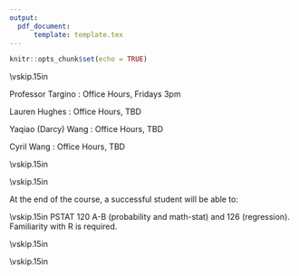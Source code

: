 ```yaml
---
output: 
  pdf_document:
      template: template.tex
---
```

```r
knitr::opts_chunk$set(echo = TRUE)
```


\begin{center}
{\Large \textsc{PSTAT 115: Introduction to Bayesian Data Analysis}}
\end{center}
\begin{center}
Fall 2022
\end{center}

\begin{center}
\rule{6in}{0.4pt}
\begin{minipage}[t]{.75\textwidth}
\begin{tabular}{llcccll}
\textbf{Instructor:} & Rodrigo Targino & & &  & \textbf{Time:} & T/R 8:00-9:15\\
\textbf{Email:} &
                  \href{mailto:rodrigotargino@ucsb.edu}{rodrigotargino@ucsb.edu}
                                        & & & &  & 
\end{tabular}
\end{minipage}
\rule{6in}{0.4pt}
\end{center}
\vspace{.5cm}
\setlength{\unitlength}{1in}
\renewcommand{\arraystretch}{2}


\noindent\textbf{Course Pages:}
\begin{itemize}
\item Location: \href{https://www.google.com/maps/search/?api=1&query=ucsb%20HSSB}{HSSB 1174}
\item Gauchospace: \href{https://gauchospace.ucsb.edu/courses/course/view.php?id=33131}{link}
\item Nectir: \href{https://app.nectir.io/group/ucsb/pstat-115-f22}{link}. We ask that when you have a question about the class that might be relevant to other students, post it on Nectir instead of emailing us. That way, all the staff can be on the same page and everyone can benefit from the response. Click on the Nectir link on Gaucho to be automatically added to the class channel. If you don't have an account already, to please make one at \url{ucsb.nectir.io}.
\item JupyterHub: \href{https://pstat115.lsit.ucsb.edu/}{link}. All your work should be completed here.
\item GradeScope: \href{https://www.gradescope.com/courses/445614}{link}. Weekly homework assignments are a required part of the course. You are allowed to work with one partner. When submiting to GradeScope, you must include your partners name (link the submission), so that you both get full credit!
\item Use this \href{https://tinyurl.com/2hpr9mpj}{link} to sync new assignments and labs.
\begin{itemize}
\item {\color{red} Bookmark this link, you will use it a lot!}
\end{itemize}

\end{itemize}



\vskip.15in
\noindent\textbf{Office Hours:}

\noindent Professor Targino \url{rodrigotargino@ucsb.edu}: Office Hours, Fridays 3pm

\noindent Lauren Hughes \url{laurenhughes@ucsb.edu}: Office Hours, TBD

\noindent Yaqiao (Darcy) Wang \url{darcywang@ucsb.edu}: Office Hours, TBD

\noindent Cyril Wang \url{cyrilwang@ucsb.edu}: Office Hours, TBD

\vskip.15in
\noindent\textbf{Course Texts} 

\begin{itemize}
\item \textbf{Required:} Alicia A. Johnson, Miles Q. Ott, Mine Dogucu \textit{Bayes Rules} \url{https://www.bayesrulesbook.com/}
\item Optional: Peter Hoff {\textit{A First Course in Bayesian
      Statistical Methods}};  \url{https://www.springer.com/us/book/9780387922997}).
\item Optional: Jim Albert {\textit{Bayesian Computation with R}};
  \url{https://www.springer.com/us/book/9780387922973}).
  \item Optional: Richard McElreath {\textit{Statistical Rethinking}};  \url{https://xcelab.net/rm/statistical-rethinking/}).  
  \item Optional: Andrew Gelman, John Carlin et al. {\textit{Bayesian
        Data Analysis}};  \url{http://www.stat.columbia.edu/~gelman/book/}).
\end{itemize} 

\vskip.15in
\noindent\textbf{Objectives:} 

\vspace{1em}
At the end of the course, a successful student will be able to:
\begin{itemize}
\item build and refine statistical models using the Bayesian paradigm
\item utilize Monte Carlo methods for statistical inference
\end{itemize}

\vskip.15in
\noindent\textbf{Prerequisites:}
PSTAT 120 A-B (probability and math-stat) and 126 (regression). Familiarity with R is required.

\vspace*{.15in}

\noindent \textbf{Tentative Course Topics:}
\begin{center}
\begin{minipage}{5in}
\begin{flushleft}
{\color{darkgreen}{\Rectangle}} ~ Review of frequentist inference\\
{\color{darkgreen}{\Rectangle}} ~ One parameter models\\
{\color{darkgreen}{\Rectangle}} ~ Monte Carlo computation\\
{\color{darkgreen}{\Rectangle}} ~ The normal model\\
{\color{darkgreen}{\Rectangle}} ~ Markov chain Monte Carlo\\
{\color{darkgreen}{\Rectangle}} ~ Hierarchical models\\
{\color{darkgreen}{\Rectangle}} ~ An introduction to probabilistic programming\\
\end{flushleft}
\end{minipage}
\end{center}

<!-- \pagebreak -->

\vspace*{.15in}
\noindent\textbf{Grading Policy:}
\begin{itemize}
\item Homework (35\%).
  \begin{itemize}
    \item There will be approximately 6 homeworks, due roughly every
     week on Sundays at midnight.
      \item You are allowed to work with a partner. You need only turn in one homework per pair. Homework solutions must be done in RMarkdown and turned in on Gradescope.  Each homework assignment will be given as a template that you should work from.
\item All code must be written to be reproducible in Rmarkdown
\item  All derivations can be done in any format of your choosing (latex, written by hand) but must be legible and \emph{must be incorporated into your final pdf}.
\item  All files must be zipped together and submitted to Gradescope
\item  Ask a TA \emph{early} if you have problems regarding submissions. 
  \item Homework not submitted online before the deadline will
  be considered late (10 point deduction). 24 hours after the deadline
  homework will not be accepted and no credit will be awarded. Do not
  wait until the night before it is due to start working!
  \end{itemize}

\item Midterm exam (20\%). \textbf{Take home, due October 27, 2022} . 

\item Quizzes + Participation (15\%)
  \begin{itemize}
    \item Approximately 5 in quizzes (online), lowest dropped
    \item There is no make-up for missed quizzes.
    \item Section attendance is required and essential.  Your
    attendance will be noted.  
  \end{itemize}
\item Final exam (30\%). \textbf{Take home, due Monday December 8, 2022}
\end{itemize}

\noindent{\textbf{Homeworks:}}

\begin{itemize}
\item  All files will be submitted electronically via Gradescope
\item  Submit a zip file containing:
  \begin{enumerate}
    \item R markdown code (.Rmd file, template provided)\\
    \item Any additional files as needed\\
    \item Generated PDF file
  \end{enumerate}
\end{itemize}
\vskip.15in
\newpage
\noindent\textbf{Important Dates:}
\begin{center} \begin{minipage}{3.8in}
    \begin{flushleft}
Midterm \dotfill ~ October 27, 2022 (take home)\\
Final Exam \dotfill ~ December 8, 2022 (take home)\\
\end{flushleft}
\end{minipage}
\end{center}

\vskip.15in
\noindent\textbf{Course Policies:}  

\begin{itemize}
\item Learning Cooperatively
\begin{itemize}
\item We encourage you to discuss all of the course activities with your friends and classmates as you are working on them. 
\item You will definitely learn more in this class if you work with others than if you do not. Ask questions, answer questions, and share ideas liberally.
\end{itemize}
\item Academic Honesty
\begin{itemize} 
\item Cooperation has a limit. 
\item You should not share your code or answers directly with other students. 
\item Doing so doesn’t help them; it just sets them up for trouble on exams. 
\item Feel free to discuss the problems with others beforehand, but not the solutions.
\item Please complete your own work and keep it to yourself. 
\item The exception to this rule is that you can share everything related to a project with your project partner and turn in one project between you.
\item Penalties for cheating are severe — they range from a zero grade for the assignment up to dismissal from the University, for a second offense.
\item Rather than copying someone else’s work, ask for help. You are not alone in this course! We are here to help you succeed. If you invest the time to learn the material and complete the projects, you won’t need to copy any answers.
\end{itemize}
\item Copyright of Course Materials
\begin{itemize}
\item Most of the material for this course was prepared by Professor Alex Franks.
\item The lectures and course materials, including PowerPoint presentations, tests, outlines, and similar materials, are protected by U.S. copyright law and by University policy. 
\item I am the exclusive owner of the copyright in those materials I create. You may take notes and make copies of course materials for your own use. 
\item You may also share those materials with another student who is enrolled in or auditing this course.
\item You may not reproduce, distribute or display (post/upload) lecture notes or recordings or course materials in any other way — whether or not a fee is charged — without my express prior written consent. You also may not allow others to do so.
\item If you do so, you may be subject to student conduct proceedings under the UC Santa Barbara Student Code of Conduct.
\item Similarly, you own the copyright in your original papers and exam essays. If I am interested in posting your answers or papers on the course web site, I will ask for your written permission.

\end{itemize}
\end{itemize}